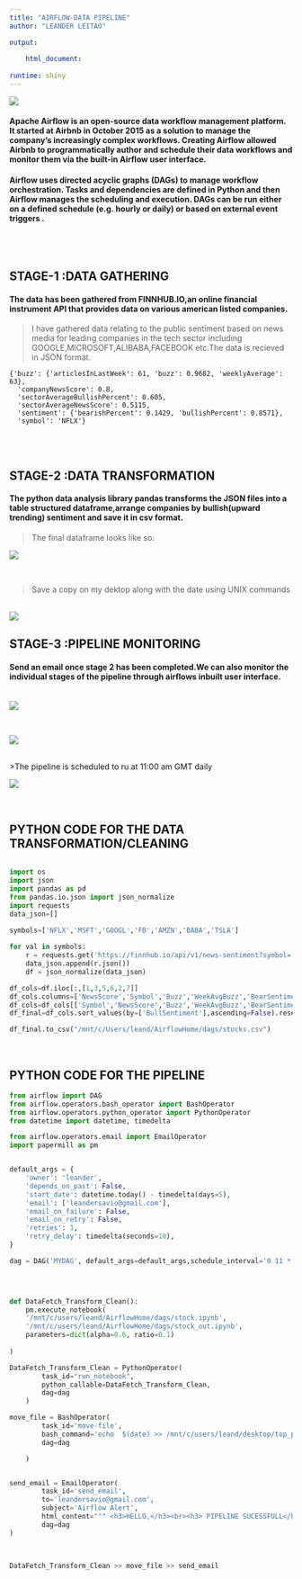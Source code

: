 ```yaml
---
title: "AIRFLOW-DATA PIPELINE"
author: "LEANDER LEITAO"

output:
  
    html_document:
   
runtime: shiny
---
```


<div>
<img src=https://github.com/savio0694/airflow-pipeline/blob/main/images/airflow.png?raw=true>
</div>


<p><h4>Apache Airflow is an open-source data workflow management platform. It started at Airbnb in October  2015 as a solution to manage the company's increasingly complex workflows. Creating Airflow allowed Airbnb to programmatically author and schedule their  data workflows and monitor them via the built-in Airflow user interface.</h4></p>

<p><h4>Airflow uses directed acyclic graphs (DAGs) to manage workflow orchestration. Tasks and dependencies are defined in Python and then Airflow manages the scheduling and execution. DAGs can be run either on a defined schedule (e.g. hourly or daily) or based on external event triggers .</h4></p>

<br>
<br>

<h2><b> STAGE-1 :DATA GATHERING</b></h2>
<p><h4>The data has been gathered from FINNHUB.IO,an online financial instrument API
that provides data on various american listed companies.</h4></p>

>I have gathered data relating to the public sentiment based on news media for leading companies in the tech sector including GOOGLE,MICROSOFT,ALIBABA,FACEBOOK etc.The data is recieved in JSON format.

```
{'buzz': {'articlesInLastWeek': 61, 'buzz': 0.9682, 'weeklyAverage': 63},
  'companyNewsScore': 0.8,
  'sectorAverageBullishPercent': 0.605,
  'sectorAverageNewsScore': 0.5115,
  'sentiment': {'bearishPercent': 0.1429, 'bullishPercent': 0.8571},
  'symbol': 'NFLX'} 
  ```
  
<br>
<br>

<h2><b> STAGE-2 :DATA TRANSFORMATION</b></h2>
<p><h4> The python data analysis library pandas  transforms the JSON files into a table structured dataframe,arrange companies by bullish(upward trending)  sentiment and save it in csv format.</h4></p>

>The final dataframe looks like so:

<div>
<img src=https://github.com/savio0694/airflow-pipeline/blob/main/images/frame.PNG?raw=true>
</div>

<br>

>Save a copy on my dektop along with the date using UNIX commands

<br>
<img src=https://github.com/savio0694/airflow-pipeline/blob/main/images/dag5.PNG?raw=true>
<br>
<h2><b> STAGE-3 :PIPELINE MONITORING</b></h2>
<p><h4>Send an email once stage 2 has been completed.We can also monitor the individual stages of the pipeline through airflows inbuilt user interface.</h4></p>

<br>
<img src=https://github.com/savio0694/airflow-pipeline/blob/main/images/email.PNG?raw=true>

<br>

<img src=https://github.com/savio0694/airflow-pipeline/blob/main/images/dag1.PNG?raw=true>

<br>
>The pipeline is scheduled to ru at 11:00 am GMT daily

<img src=https://github.com/savio0694/airflow-pipeline/blob/main/images/dag2.PNG?raw=true>

<br>


<h2><b>PYTHON CODE FOR THE DATA TRANSFORMATION/CLEANING</b></h2>
```python

import os
import json
import pandas as pd
from pandas.io.json import json_normalize
import requests
data_json=[]

symbols=['NFLX','MSFT','GOOGL','FB','AMZN','BABA','TSLA']
    
for val in symbols:
    r = requests.get('https://finnhub.io/api/v1/news-sentiment?symbol='+str(val)+'&token=bvv9c7f48v6r5v93tap0')
    data_json.append(r.json())
    df = json_normalize(data_json)

df_cols=df.iloc[:,[1,3,5,6,2,7]]
df_cols.columns=['NewsScore','Symbol','Buzz','WeekAvgBuzz','BearSentiment','BullSentiment']
df_cols=df_cols[['Symbol','NewsScore','Buzz','WeekAvgBuzz','BearSentiment','BullSentiment']]
df_final=df_cols.sort_values(by=['BullSentiment'],ascending=False).reset_index()

df_final.to_csv("/mnt/c/Users/leand/AirflowHome/dags/stocks.csv")
```

<br>
<h2><b>PYTHON CODE FOR THE PIPELINE</b></h2>

```python
from airflow import DAG
from airflow.operators.bash_operator import BashOperator
from airflow.operators.python_operator import PythonOperator
from datetime import datetime, timedelta

from airflow.operators.email import EmailOperator
import papermill as pm


default_args = {
    'owner': 'leander',
    'depends_on_past': False,
    'start_date': datetime.today() - timedelta(days=5),
    'email': ['leandersavio@gmail.com'],
    'email_on_failure': False,
    'email_on_retry': False,
    'retries': 1,
    'retry_delay': timedelta(seconds=10),
}

dag = DAG('MYDAG', default_args=default_args,schedule_interval='0 11 * * *')


 

def DataFetch_Transform_Clean():
    pm.execute_notebook(
    '/mnt/c/users/leand/AirflowHome/dags/stock.ipynb',
    '/mnt/c/users/leand/AirflowHome/dags/stock_out.ipynb',
    parameters=dict(alpha=0.6, ratio=0.1)
     
)

DataFetch_Transform_Clean = PythonOperator(
        task_id="run_notebook",
        python_callable=DataFetch_Transform_Clean,
        dag=dag
    )

move_file = BashOperator(
        task_id='move-file',
        bash_command='echo  $(date) >> /mnt/c/users/leand/desktop/top_picks.csv;cat /mnt/c/users/leand/AirflowHome/dags/stocks.csv>> /mnt/c/users/leand/desktop/top_picks.csv',
        dag=dag

    )


send_email = EmailOperator(
        task_id='send_email',
        to='leandersavio@gmail.com',
        subject='Airflow Alert',
        html_content=""" <h3>HELLO,</h3><br><h3> PIPELINE SUCESSFULL</h3> """,
        dag=dag
)

  
    
DataFetch_Transform_Clean >> move_file >> send_email

```


